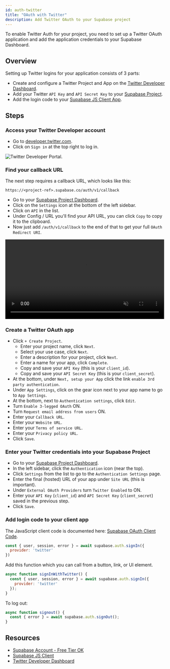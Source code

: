 ```yaml
---
id: auth-twitter
title: "OAuth with Twitter"
description: Add Twitter OAuth to your Supabase project
---
```



To enable Twitter Auth for your project, you need to set up a Twitter OAuth application and add the application credentials to your Supabase Dashboard.

## Overview

Setting up Twitter logins for your application consists of 3 parts:

* Create and configure a Twitter Project and App on the [Twitter Developer Dashboard](https://developer.twitter.com/en/portal/dashboard).
* Add your Twitter `API Key` and `API Secret Key` to your [Supabase Project](https://supabase.io).
* Add the login code to your [Supabase JS Client App](https://github.com/supabase/supabase-js).

## Steps

### Access your Twitter Developer account

- Go to [developer.twitter.com](https://developer.twitter.com).
- Click on `Sign in` at the top right to log in.

![Twitter Developer Portal.](/img/guides/twitter-portal.png)

### Find your callback URL

The next step requires a callback URL, which looks like this: 

`https://<project-ref>.supabase.co/auth/v1/callback`

- Go to your [Supabase Project Dashboard](https://supabase.io).
- Click on the `Settings` icon at the bottom of the left sidebar.
- Click on `API` in the list.
- Under Config / URL you'll find your API URL, you can click `Copy` to copy it to the clipboard.
- Now just add `/auth/v1/callback` to the end of that to get your full `OAuth Redirect URI`.

<video width="99%" muted playsInline controls="true">
<source src="/videos/api/api-url-and-key.mp4" type="video/mp4" muted playsInline />
</video>

### Create a Twitter OAuth app

- Click `+ Create Project`.
  - Enter your project name, click `Next`.
  - Select your use case, click `Next`.
  - Enter a description for your project, click `Next`.
  - Enter a name for your app, click `Complete`.
  - Copy and save your `API Key` (this is your `client_id`).
  - Copy and save your `API Secret Key` (this is your `client_secret`).
- At the bottom, under `Next, setup your App` click the link `enable 3rd party authentication`.
- Under `App Settings`, click on the gear icon next to your app name to go to `App Settings`.
- At the bottom, next to `Authentication settings`, click `Edit`.
- Turn `Enable 3-legged OAuth` ON.
- Turn `Request email address from users` ON.
- Enter your `Callback URL`.
- Enter your `Website URL`.
- Enter your `Terms of service URL`.
- Enter your `Privacy policy URL`.
- Click `Save`.

### Enter your Twitter credentials into your Supabase Project

- Go to your [Supabase Project Dashboard](https://supabase.io).
- In the left sidebar, click the `Authentication` icon (near the top).
- Click `Settings` from the list to go to the `Authentication Settings` page.
- Enter the final (hosted) URL of your app under `Site URL` (this is important).
- Under `External OAuth Providers` turn `Twitter Enabled` to ON.
- Enter your `API Key` (`client_id`) and `API Secret Key` (`client_secret`) saved in the previous step.
- Click `Save`.

### Add login code to your client app

The JavaScript client code is documented here: [Supabase OAuth Client Code](https://supabase.io/docs/reference/javascript/auth-signin#sign-in-using-third-party-providers).

```js
const { user, session, error } = await supabase.auth.signIn({
  provider: 'twitter'
})
```

Add this function which you can call from a button, link, or UI element.

```js
async function signInWithTwitter() {
  const { user, session, error } = await supabase.auth.signIn({
    provider: 'twitter'
  });
}
```

To log out:

```js
async function signout() {
  const { error } = await supabase.auth.signOut();
}
```

## Resources

* [Supabase Account - Free Tier OK](https://supabase.io)
* [Supabase JS Client](https://github.com/supabase/supabase-js)
* [Twitter Developer Dashboard](https://developer.twitter.com/en/portal/dashboard) 